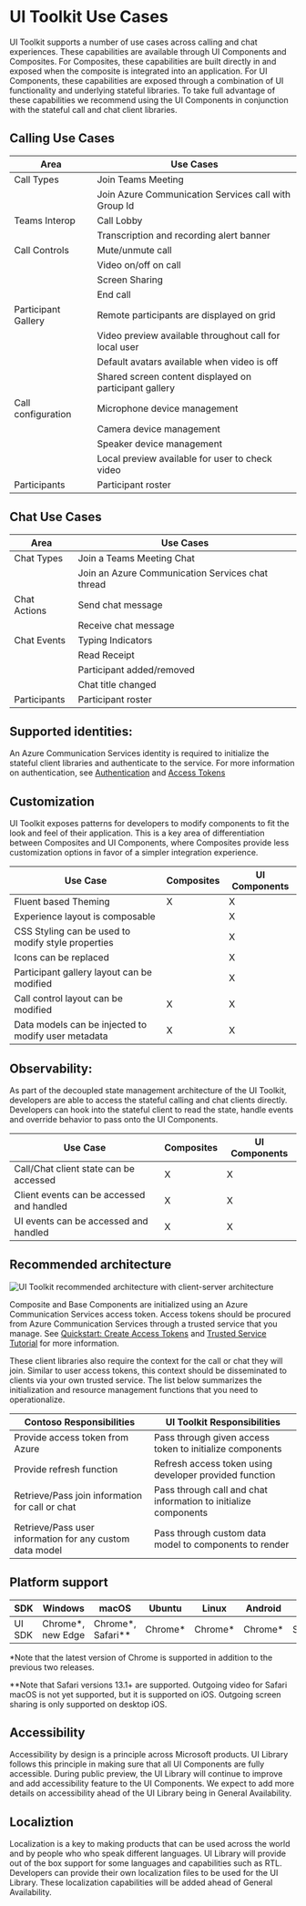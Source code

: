 
<Meta title="Use Cases" />

# UI Toolkit Use Cases

UI Toolkit supports a number of use cases across calling and chat experiences.
These capabilities are available through UI Components and Composites.
For Composites, these capabilities are built directly in and exposed when the composite is integrated into an application.
For UI Components, these capabilities are exposed through a combination of UI functionality and underlying stateful libraries.
To take full advantage of these capabilities we recommend using the UI Components in conjunction with the stateful call and chat client libraries.

## Calling Use Cases

| Area                | Use Cases                                              |
| ------------------- | ------------------------------------------------------ |
| Call Types          | Join Teams Meeting                                     |
|                     | Join Azure Communication Services call with Group Id   |
| Teams Interop       | Call Lobby                                             |
|                     | Transcription and recording alert banner               |
| Call Controls       | Mute/unmute call                                       |
|                     | Video on/off on call                                   |
|                     | Screen Sharing                                         |
|                     | End call                                               |
| Participant Gallery | Remote participants are displayed on grid              |
|                     | Video preview available throughout call for local user |
|                     | Default avatars available when video is off            |
|                     | Shared screen content displayed on participant gallery |
| Call configuration  | Microphone device management                           |
|                     | Camera device management                               |
|                     | Speaker device management                              |
|                     | Local preview available for user to check video        |
| Participants        | Participant roster                                     |

## Chat Use Cases

| Area         | Use Cases                                        |
| ------------ | ------------------------------------------------ |
| Chat Types   | Join a Teams Meeting Chat                        |
|              | Join an Azure Communication Services chat thread |
| Chat Actions | Send chat message                                |
|              | Receive chat message                             |
| Chat Events  | Typing Indicators                                |
|              | Read Receipt                                     |
|              | Participant added/removed                        |
|              | Chat title changed                               |
| Participants | Participant roster                               |

## Supported identities:

An Azure Communication Services identity is required to initialize the stateful client libraries and authenticate to the service.
For more information on authentication, see [Authentication](https://docs.microsoft.com/azure/communication-services/concepts/authentication) and [Access Tokens](https://docs.microsoft.com/azure/communication-services/quickstarts/access-tokens?pivots=programming-language-javascript)

## Customization

UI Toolkit exposes patterns for developers to modify components to fit the look and feel of their application.
This is a key area of differentiation between Composites and UI Components, where Composites provide less customization options in favor of a simpler integration experience.

| Use Case                                            | Composites | UI Components |
| --------------------------------------------------- | ---------- | ------------- |
| Fluent based Theming                                | X          | X             |
| Experience layout is composable                     |            | X             |
| CSS Styling can be used to modify style properties  |            | X             |
| Icons can be replaced                               |            | X             |
| Participant gallery layout can be modified          |            | X             |
| Call control layout can be modified                 | X          | X             |
| Data models can be injected to modify user metadata | X          | X             |

## Observability:

As part of the decoupled state management architecture of the UI Toolkit, developers are able to access the stateful calling and chat clients directly.
Developers can hook into the stateful client to read the state, handle events and override behavior to pass onto the UI Components.

| Use Case                                  | Composites | UI Components |
| ----------------------------------------- | ---------- | ------------- |
| Call/Chat client state can be accessed    | X          | X             |
| Client events can be accessed and handled | X          | X             |
| UI events can be accessed and handled     | X          | X             |

## Recommended architecture

![UI Toolkit recommended architecture with client-server architecture](images/Toolkit-architecture.png)

Composite and Base Components are initialized using an Azure Communication Services access token. Access tokens should be procured from Azure Communication Services through a
trusted service that you manage. See [Quickstart: Create Access Tokens](https://docs.microsoft.com/azure/communication-services/quickstarts/access-tokens?pivots=programming-language-javascript) and [Trusted Service Tutorial](https://docs.microsoft.com/azure/communication-services/tutorials/trusted-service-tutorial) for more information.

These client libraries also require the context for the call or chat they will join. Similar to user access tokens, this context should be disseminated to clients via your own trusted service. The list below summarizes the initialization and resource management functions that you need to operationalize.

| Contoso Responsibilities                                 | UI Toolkit Responsibilities                                     |
| -------------------------------------------------------- | --------------------------------------------------------------- |
| Provide access token from Azure                          | Pass through given access token to initialize components        |
| Provide refresh function                                 | Refresh access token using developer provided function          |
| Retrieve/Pass join information for call or chat          | Pass through call and chat information to initialize components |
| Retrieve/Pass user information for any custom data model | Pass through custom data model to components to render          |

## Platform support

| SDK    | Windows            | macOS                | Ubuntu   | Linux    | Android  | iOS        |
| ------ | ------------------ | -------------------- | -------- | -------- | -------- | ---------- |
| UI SDK | Chrome\*, new Edge | Chrome\*, Safari\*\* | Chrome\* | Chrome\* | Chrome\* | Safari\*\* |

\*Note that the latest version of Chrome is supported in addition to the
previous two releases.

\*\*Note that Safari versions 13.1+ are supported. Outgoing video for Safari
macOS is not yet supported, but it is supported on iOS. Outgoing screen sharing
is only supported on desktop iOS.

## Accessibility

Accessibility by design is a principle across Microsoft products. 
UI Library follows this principle in making sure that all UI Components are fully accessible. 
During public preview, the UI Library will continue to improve and add accessibility feature to the UI Components.
We expect to add more details on accessibility ahead of the UI Library being in General Availability.

## Localiztion

Localization is a key to making products that can be used across the world and by people who who speak different languages.
UI Library will provide out of the box support for some languages and capabilities such as RTL.
Developers can provide their own localization files to be used for the UI Library.
These localization capabilities will be added ahead of General Availability.
